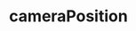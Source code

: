 ---
title: cameraPosition
description: cameraPosition
sidebar:
  label: cameraPosition
  order: 1
  badge:
    text: Outdated
    variant: caution
---